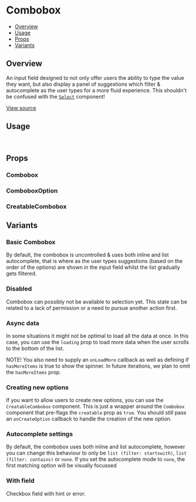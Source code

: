 

<Meta of={ComboboxStories} />

# Combobox

- [Overview](#overview)
- [Usage](#usage)
- [Props](#props)
- [Variants](#variants)

## Overview

An input field designed to not only offer users the ability to type the value they want,
but also display a panel of suggestions which filter & autocomplete as the user types for a
more fluid experience. This shouldn't be confused with the [`Select`](/docs/design-system-components-select--basic)
component!

[View source](https://github.com/strapi/design-system/tree/main/packages/strapi-design-system/src/Combobox)

<Canvas of={ComboboxStories.Basic} />

## Usage

```js
import { Combobox, ComboboxOption, CreatableCombobox } from '@strapi/design-system';
```

## Props

### Combobox

<ArgsTable of={Combobox} />

### ComboboxOption

<ArgsTable of={ComboboxOption} />

### CreatableCombobox

<ArgsTable of={CreatableCombobox} />

## Variants

### Basic Combobox

By default, the combobox is uncontrolled & uses both inline and list autocomplete, that is where as the user types suggestions
(based on the order of the options) are shown in the input field whilst the list gradually gets filtered.

<Canvas of={ComboboxStories.Basic} />

### Disabled

Combobox can possibly not be available to selection yet. This state can be related to a lack of permission or a need
to pursue another action first.

<Canvas of={ComboboxStories.Disabled} />

### Async data

In some situations it might not be optimal to load all the data at once. In this case,
you can use the `loading` prop to load more data when the user scrolls to the bottom of the list.

NOTE! You also need to supply an `onLoadMore` callback as well as defining if `hasMoreItems`
is true to show the spinner. In future iterations, we plan to omit the `hasMoreItems` prop.

<Canvas of={ComboboxStories.Loading} />

### Creating new options

If you want to allow users to create new options, you can use the `CreatableCombobox` component. This is
just a wrapper around the `Combobox` component that pre-flags the `creatable` prop as `true`. You should
still pass an `onCreateOption` callback to handle the creation of the new option.

<Canvas of={ComboboxStories.Creatable} />

### Autocomplete settings

By default, the combobox uses both inline and list autocomplete, however you can change this behaviour
to only be `list (filter: startswith)`, `list (filter: contains)` or `none`. If you set the autocomplete mode to `none`, the first matching option will
be visually focussed

<Canvas of={ComboboxStories.Autocomplete} />

### With field

Checkbox field with hint or error.

<Canvas of={ComboboxStories.WithField} />

